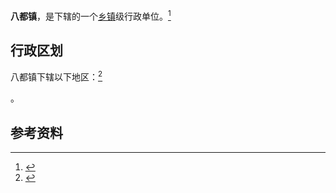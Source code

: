 {{中国乡级行政区|35/09/02/103/000}}

'''八都镇'''，是{{PRC admin/fullname|35/09/02/103/000|3}}下辖的一个[[乡镇|乡镇]]级行政单位。<ref>{{PRC admin/ref sgc|{{PRC admin/parent|35/09/02/103/000}}}}</ref>

== 行政区划 ==

八都镇下辖以下地区：<ref>{{PRC admin/ref sgc|35/09/02/103/000}}</ref>

{{PRC admin/children|35/09/02/103/000}}。

== 参考资料 ==

{{reflist}}

{{行政区划小作品}}
{{PRC admin/navcat|35/09/02/103/000}}